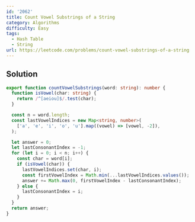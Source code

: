 ```yaml
---
id: '2062'
title: Count Vowel Substrings of a String
category: Algorithms
difficulty: Easy
tags:
  - Hash Table
  - String
url: https://leetcode.com/problems/count-vowel-substrings-of-a-string
---
```


## Solution

```typescript filename="solution.ts" copy
export function countVowelSubstrings(word: string): number {
  function isVowel(char: string) {
    return /^[aeiou]$/.test(char);
  }

  const n = word.length;
  const lastVowelIndices = new Map<string, number>(
    ['a', 'e', 'i', 'o', 'u'].map((vowel) => [vowel, -2]),
  );

  let answer = 0;
  let lastConsonantIndex = -1;
  for (let i = 0; i < n; i++) {
    const char = word[i];
    if (isVowel(char)) {
      lastVowelIndices.set(char, i);
      const firstVowelIndex = Math.min(...lastVowelIndices.values());
      answer += Math.max(0, firstVowelIndex - lastConsonantIndex);
    } else {
      lastConsonantIndex = i;
    }
  }
  return answer;
}
```
